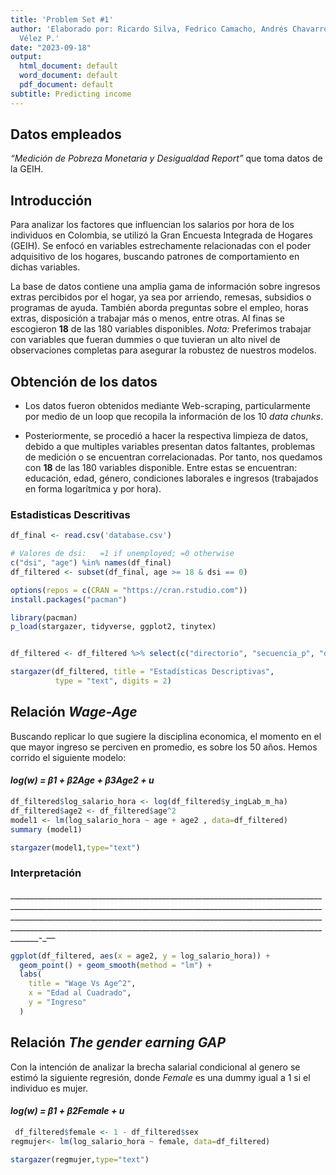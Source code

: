 ```yaml
---
title: 'Problem Set #1'
author: 'Elaborado por: Ricardo Silva, Fedrico Camacho, Andrés Chavarro & Juan David
  Vélez P.'
date: "2023-09-18"
output:
  html_document: default
  word_document: default
  pdf_document: default
subtitle: Predicting income
---
```


## Datos empleados

*"Medición de Pobreza Monetaria y Desigualdad Report"* que toma datos de la GEIH.

## Introducción

Para analizar los factores que influencian los salarios por hora de los individuos en Colombia, se utilizó la Gran Encuesta Integrada de Hogares (GEIH). Se enfocó en variables estrechamente relacionadas con el poder adquisitivo de los hogares, buscando patrones de comportamiento en dichas variables.

La base de datos contiene una amplia gama de información sobre ingresos extras percibidos por el hogar, ya sea por arriendo, remesas, subsidios o programas de ayuda. También aborda preguntas sobre el empleo, horas extras, disposición a trabajar más o menos, entre otras. Al finas se escogieron **18** de las 180 variables disponibles. *Nota:* Preferimos trabajar con variables que fueran dummies o que tuvieran un alto nivel de observaciones completas para asegurar la robustez de nuestros modelos.

## Obtención de los datos

-   Los datos fueron obtenidos mediante Web-scraping, particularmente por medio de un loop que recopila la información de los 10 *data chunks*.

-   Posteriormente, se procedió a hacer la respectiva limpieza de datos, debido a que multiples variables presentan datos faltantes, problemas de medición o se encuentran correlacionadas. Por tanto, nos quedamos con **18** de las 180 variables disponible. Entre estas se encuentran: educación, edad, género, condiciones laborales e ingresos (trabajados en forma logarítmica y por hora).

### Estadisticas Descritivas

```r
df_final <- read.csv('database.csv')

# Valores de dsi:	=1 if unemployed; =0 otherwise
c("dsi", "age") %in% names(df_final)
df_filtered <- subset(df_final, age >= 18 & dsi == 0)

options(repos = c(CRAN = "https://cran.rstudio.com"))
install.packages("pacman")

library(pacman)
p_load(stargazer, tidyverse, ggplot2, tinytex)


df_filtered <- df_filtered %>% select(c("directorio", "secuencia_p", "orden", "clase", "dominio", "mes", "estrato1", "sex", "age", "y_ingLab_m_ha", "y_ingLab_m", "y_total_m","y_total_m_ha", "college", "college", "depto", "dsi", "formal", "maxEducLevel","p6050", "p6426", "regSalud", "sizeFirm", "totalHoursWorked","microEmpresa", "fweight", "p6620", "cotPension") )  
```

```r
stargazer(df_filtered, title = "Estadísticas Descriptivas",
          type = "text", digits = 2)

```

## Relación *Wage-Age*

Buscando replicar lo que sugiere la disciplina economica, el momento en el que mayor ingreso se perciven en promedio, es sobre los 50 años. Hemos corrido el siguiente modelo:

#### *log(w) = β1 + β2Age + β3Age2 + u*

```r
df_filtered$log_salario_hora <- log(df_filtered$y_ingLab_m_ha)
df_filtered$age2 <- df_filtered$age^2
model1 <- lm(log_salario_hora ~ age + age2 , data=df_filtered)
summary (model1)
```

```r
stargazer(model1,type="text")
```

### Interpretación

\_\_\_\_\_\_\_\_\_\_\_\_\_\_\_\_\_\_\_\_\_\_\_\_\_\_\_\_\_\_\_\_\_\_\_\_\_\_\_\_\_\_\_\_\_\_\_\_\_\_\_\_\_\_\_\_\_\_\_\_\_\_\_\_\_\_\_\_\_\_\_\_\_\_\_\_\_\_\_\_\_\_\_\_\_\_\_\_\_\_\_\_\_\_\_\_\_\_\_\_\_\_\_\_\_\_\_\_\_\_\_\_\_\_\_\_\_\_\_\_\_\_\_\_\_\_\_\_\_\_\_\_\_\_\_\_\_\_\_\_\_\_\_\_\_\_\_\_\_\_\_\_\_\_\_\_\_\_\_\_\_\_\_\_\_\_\_\_\_\_\_\_\_\_\_\_\_\_\_\_\_\_\_\_\_\_\_\_\_\_\_\_\_\_\_\_\_\_\_\_\_\_\_\_\_\_\_\_\_\_\_\_\_\_\_\_\_\_\_\_\_\_\_\_\_\_\_\_\_\_\_\_\_\_\_\_\_\_\_\_\_\_\_\_\_\_\_\_\_\_\_\_\_\_\_\_\_\_\_\_\_\_\_\_\_\_\_\_\_\_\_\_\_\_\_\_\_\_\_\_\_\_\_\_\_\_\_\_\_\_\_\_\_\_\_\_\_\_\_\_\_\_\_\_\_\_\_\_\_\_\_\_\_\_\_\_\_\_\_-\_---

```r
ggplot(df_filtered, aes(x = age2, y = log_salario_hora)) +
  geom_point() + geom_smooth(method = "lm") +
  labs(
    title = "Wage Vs Age^2",
    x = "Edad al Cuadrado",
    y = "Ingreso"
  )
```

## Relación *The gender earning GAP*

Con la intención de analizar la brecha salarial condicional al genero se estimó la siguiente regresión, donde *Female* es una dummy igual a 1 si el individuo es mujer.

#### *log(w) = β1 + β2Female + u*

```r
 df_filtered$female <- 1 - df_filtered$sex
regmujer<- lm(log_salario_hora ~ female, data=df_filtered)
```

```r
stargazer(regmujer,type="text")
```
